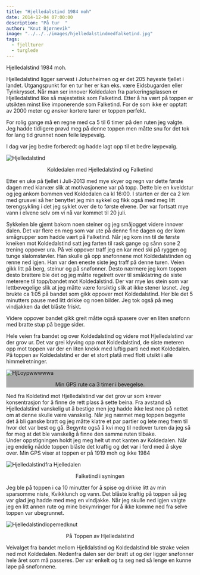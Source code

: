 ---
title: "Hjelledalstind 1984 moh"
date: 2014-12-04 07:00:00
description: "På tur  "
author: "Knut Bjørnevik"
image: "../../../images/hjelledalstindmedfalketind.jpg"
tags:
  - fjellturer
  - turglede
---

Hjelledalstind 1984 moh.


Hjelledalstind ligger sørvest i Jotunheimen og er det 205 høyeste fjellet i landet. Utgangspunkt for en tur her er kan eks. være Eidsbugarden eller Tyinkrysset.
 Når man ser innover Koldedalen fra parkeringsplassen er Hjelledalstind like så majestetisk som Falketind.  Etter å ha vært på toppen er utsikten minst like imponerende som Falketind.  For de som ikke er opptatt av 2000 meter og ønsker kortere turer er toppen perfekt.

For rolig gange må en regne med ca 5 til 6 timer på den ruten jeg valgte. 
Jeg hadde tidligere prøvd meg på denne toppen men måtte snu for det tok for lang tid grunnet noen feile løypevalg. 

I dag var jeg bedre forberedt og hadde lagt opp til et bedre løypevalg.

![Hjelledalstind](../../../images/hjelldalstind1.jpg)
<p style="text-align:center">Koldedalen med Hjelledalstind og Falketind </p>



Etter en uke på fjellet i Juli-2013 med mye skyer og  regn var dette første dagen med klarvær slik at motivasjonene var på topp.
Dette ble en kveldstur og jeg ankom bommen ved Koldedalen ca kl 16:00. I starten er der ca 2 km med grusvei så her benyttet jeg min sykkel og fikk også med meg litt terengsykling i det jeg syklet over de to første elvene. Der var fortsatt mye vann i elvene selv om vi nå var kommet til 20 juli.

Sykkelen ble gjemt bakom noen steiner og jeg småjogget videre innover dalen.  Det var flere en meg som var ute på denne fine dagen og der kom smågrupper som hadde vært på Falketind.
Når jeg kom inn til de første kneiken mot Koldedalstind satt jeg farten til rask gange og sånn sone 2 trening oppover ura.
På vei oppover traff jeg en kar med ski på ryggen og tunge slalomstøvler.  Han skulle gå opp snøfonnene mot Koldedalstinden og renne ned igjen.  Han var den eneste siste jeg traff på denne turen.
Veien gikk litt på berg, steinur og på snøfonner. Desto nærmere jeg kom toppen desto brattere ble det og jeg måtte regelrett over til småklatring de siste meterene til topp/bandet mot Koldedalstind.  Der var mye løs stein som var lettbevegelige slik at jeg måtte være forsiktig slik at ikke stener løsnet.
Jeg brukte ca 1:05 på bandet som gikk oppover mot Koldedalstind. Her ble det 5 minutters pause med litt drikke og noen bilder. Jeg tok også på meg vindjakken da det blåste friskt.

Videre oppover bandet gikk greit måtte også spasere over en liten snøfonn med bratte stup på begge sider.
<div class="row" >
  <div class="col-sm-4" >
Hele veien fra bandet og over Koldedalstind og videre mot Hjelledalstind var der grov ur.
Det var grei klyving  opp mot Koldedalstind, de siste meteren opp mot toppen var der en liten knekk med luftig parti ned mot Koldedalen.
På toppen av Koldedalstind er der et stort platå med flott utsikt i alle himmelretninger.
          

</div>
<div class="col-sm-8" style="background-color:#aaa;" >

![HjLoypwwwwwa](../../../images/hjelledalsnipaloype.jpg)
<p style="text-align:center">Min GPS rute ca 3 timer i bevegelse.</p>
</div>
</div>



Ned fra Koldetind mot Hjelledalstind var det grov ur som krever konsentrasjon for å finne de rett plass å sette  beina.
Fra avstand så Hjelledalstind vanskelig ut å bestige men jeg hadde ikke lest noe på nettet om at denne skulle være vanskelig.
Når jeg nærmet meg toppen begynte det å bli ganske bratt og jeg måtte klatre et par partier og lete meg frem til hvor det var best og gå.
Begynte også å kvi meg til nedover turen da jeg så for meg at det ble vanskelig å finne den samme ruten tilbake.  
Under oppstigningen holdt jeg meg helt ut mot kanten av Koldedalen. 
Når jeg endelig nådde toppen blåste det kraftig og det var i ferd med å skye over. Min GPS viser at toppen er på 1919 moh og ikke 1984

![Hjelledalstindfra Hjelledalen](../../../images/falketidfrahjelldalstind.jpg)
<p style="text-align:center">Falketind i syningen </p>

Jeg ble på toppen i ca 10 minutter for å spise og drikke litt av min sparsomme niste, Kvikklunch og vann. Det blåste kraftig på toppen så jeg var glad jeg hadde med meg en vindjakke. Når jeg skulle ned igjen valgte jeg en litt annen rute og mine bekymringer for å ikke komme ned fra selve toppen var ubegrunnet.

![Hjelledalstindlopemedknut](../../../images/hjelldalstindmedknut.jpg)
<p style="text-align:center">På Toppen av Hjelledalstind</p>
Veivalget fra bandet  mellom Hjelldalstind og Koldedalstind ble strake veien ned mot Koldedalen.  Nedenfra dalen ser der bratt ut og der ligger snøfonner hele året som må passeres.  Der var enkelt og ta seg ned så lenge en kunne løpe på snøfonnene.
